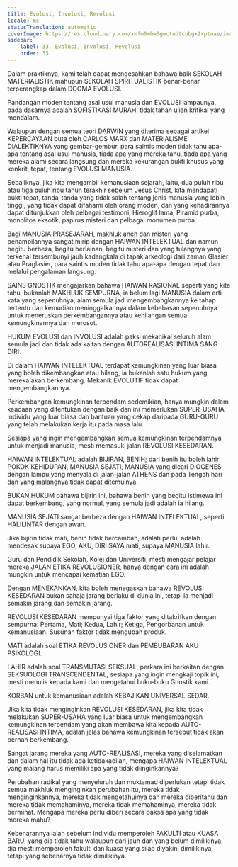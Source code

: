 ```yaml
---
title: Evolusi, Involusi, Revolusi
locale: ms
statusTranslation: automatic
coverImage: https://res.cloudinary.com/xmfm6mhw3gwctndtcubgx2rptnae/image/upload/v1740337243/small_cover_educacion_fundamental_a051170f1c.webp
sidebar:
    label: 33. Evolusi, Involusi, Revolusi
    order: 33
---
```

Dalam praktiknya, kami telah dapat mengesahkan bahawa baik SEKOLAH MATERIALISTIK mahupun SEKOLAH SPIRITUALISTIK benar-benar terperangkap dalam DOGMA EVOLUSI.

Pandangan moden tentang asal usul manusia dan EVOLUSI lampaunya, pada dasarnya adalah SOFISTIKASI MURAH, tidak tahan ujian kritikal yang mendalam.

Walaupun dengan semua teori DARWIN yang diterima sebagai artikel KEPERCAYAAN buta oleh CARLOS MARX dan MATERIALISME DIALEKTIKNYA yang gembar-gembur, para saintis moden tidak tahu apa-apa tentang asal usul manusia, tiada apa yang mereka tahu, tiada apa yang mereka alami secara langsung dan mereka kekurangan bukti khusus yang konkrit, tepat, tentang EVOLUSI MANUSIA.

Sebaliknya, jika kita mengambil kemanusiaan sejarah, iaitu, dua puluh ribu atau tiga puluh ribu tahun terakhir sebelum Jesus Christ, kita mendapati bukti tepat, tanda-tanda yang tidak salah tentang jenis manusia yang lebih tinggi, yang tidak dapat difahami oleh orang moden, dan yang kehadirannya dapat ditunjukkan oleh pelbagai testimoni, Hieroglif lama, Piramid purba, monolitos eksotik, papirus misteri dan pelbagai monumen purba.

Bagi MANUSIA PRASEJARAH, makhluk aneh dan misteri yang penampilannya sangat mirip dengan HAIWAN INTELEKTUAL dan namun begitu berbeza, begitu berlainan, begitu misteri dan yang tulangnya yang terkenal tersembunyi jauh kadangkala di tapak arkeologi dari zaman Glasier atau Praglasier, para saintis moden tidak tahu apa-apa dengan tepat dan melalui pengalaman langsung.

SAINS GNOSTIK mengajarkan bahawa HAIWAN RASIONAL seperti yang kita tahu, bukanlah MAKHLUK SEMPURNA, ia belum lagi MANUSIA dalam erti kata yang sepenuhnya; alam semula jadi mengembangkannya ke tahap tertentu dan kemudian meninggalkannya dalam kebebasan sepenuhnya untuk meneruskan perkembangannya atau kehilangan semua kemungkinannya dan merosot.

HUKUM EVOLUSI dan INVOLUSI adalah paksi mekanikal seluruh alam semula jadi dan tidak ada kaitan dengan AUTOREALISASI INTIMA SANG DIRI.

Di dalam HAIWAN INTELEKTUAL terdapat kemungkinan yang luar biasa yang boleh dikembangkan atau hilang, ia bukanlah satu hukum yang mereka akan berkembang. Mekanik EVOLUTIF tidak dapat mengembangkannya.

Perkembangan kemungkinan terpendam sedemikian, hanya mungkin dalam keadaan yang ditentukan dengan baik dan ini memerlukan SUPER-USAHA individu yang luar biasa dan bantuan yang cekap daripada GURU-GURU yang telah melakukan kerja itu pada masa lalu.

Sesiapa yang ingin mengembangkan semua kemungkinan terpendamnya untuk menjadi manusia, mesti memasuki jalan REVOLUSI KESEDARAN.

HAIWAN INTELEKTUAL adalah BIJIRAN, BENIH; dari benih itu boleh lahir POKOK KEHIDUPAN, MANUSIA SEJATI, MANUSIA yang dicari DIOGENES dengan lampu yang menyala di jalan-jalan ATHENS dan pada Tengah hari dan yang malangnya tidak dapat ditemuinya.

BUKAN HUKUM bahawa bijirin ini, bahawa benih yang begitu istimewa ini dapat berkembang, yang normal, yang semula jadi adalah ia hilang.

MANUSIA SEJATI sangat berbeza dengan HAIWAN INTELEKTUAL, seperti HALILINTAR dengan awan.

Jika bijirin tidak mati, benih tidak bercambah, adalah perlu, adalah mendesak supaya EGO, AKU, DIRI SAYA mati, supaya MANUSIA lahir.

Guru dan Pendidik Sekolah, Kolej dan Universiti, mesti mengajar pelajar mereka JALAN ETIKA REVOLUSIONER, hanya dengan cara ini adalah mungkin untuk mencapai kematian EGO.

Dengan MENEKANKAN, kita boleh menegaskan bahawa REVOLUSI KESEDARAN bukan sahaja jarang berlaku di dunia ini, tetapi ia menjadi semakin jarang dan semakin jarang.

REVOLUSI KESEDARAN mempunyai tiga faktor yang ditakrifkan dengan sempurna: Pertama, Mati; Kedua, Lahir; Ketiga, Pengorbanan untuk kemanusiaan. Susunan faktor tidak mengubah produk.

MATI adalah soal ETIKA REVOLUSIONER dan PEMBUBARAN AKU PSIKOLOGI.

LAHIR adalah soal TRANSMUTASI SEKSUAL, perkara ini berkaitan dengan SEKSUOLOGI TRANSCENDENTAL, sesiapa yang ingin mengkaji topik ini, mesti menulis kepada kami dan mengetahui buku-buku Gnostik kami.

KORBAN untuk kemanusiaan adalah KEBAJIKAN UNIVERSAL SEDAR.

Jika kita tidak menginginkan REVOLUSI KESEDARAN, jika kita tidak melakukan SUPER-USAHA yang luar biasa untuk mengembangkan kemungkinan terpendam yang akan membawa kita kepada AUTO-REALISASI INTIMA, adalah jelas bahawa kemungkinan tersebut tidak akan pernah berkembang.

Sangat jarang mereka yang AUTO-REALISASI, mereka yang diselamatkan dan dalam hal itu tidak ada ketidakadilan, mengapa HAIWAN INTELEKTUAL yang malang harus memiliki apa yang tidak diinginkannya?

Perubahan radikal yang menyeluruh dan muktamad diperlukan tetapi tidak semua makhluk menginginkan perubahan itu, mereka tidak menginginkannya, mereka tidak mengetahuinya dan mereka diberitahu dan mereka tidak memahaminya, mereka tidak memahaminya, mereka tidak berminat. Mengapa mereka perlu diberi secara paksa apa yang tidak mereka mahu?

Kebenarannya ialah sebelum individu memperoleh FAKULTI atau KUASA BARU, yang dia tidak tahu walaupun dari jauh dan yang belum dimilikinya, dia mesti memperoleh fakulti dan kuasa yang silap diyakini dimilikinya, tetapi yang sebenarnya tidak dimilikinya.

